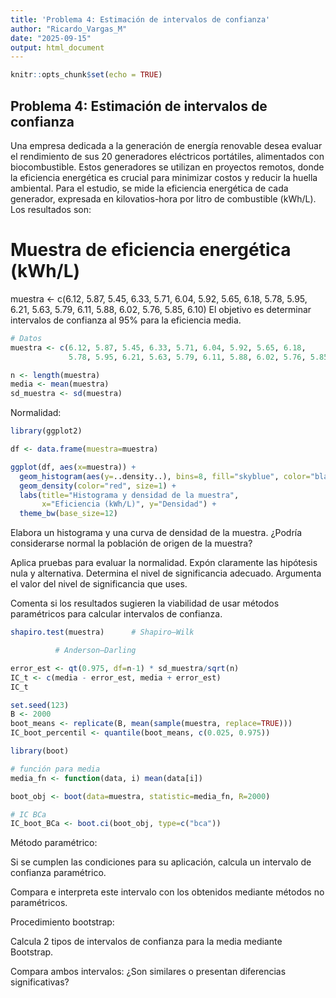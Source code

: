```yaml
---
title: 'Problema 4: Estimación de intervalos de confianza'
author: "Ricardo_Vargas_M"
date: "2025-09-15"
output: html_document
---
```


```r
knitr::opts_chunk$set(echo = TRUE)
```

## Problema 4: Estimación de intervalos de confianza
Una empresa dedicada a la generación de energía renovable desea evaluar el rendimiento de sus 20 generadores eléctricos portátiles, alimentados con biocombustible. Estos generadores se utilizan en proyectos remotos, donde la eficiencia energética es crucial para minimizar costos y reducir la huella ambiental. Para el estudio, se mide la eficiencia energética de cada generador, expresada en kilovatios-hora por litro de combustible (kWh/L). Los resultados son:

# Muestra de eficiencia energética (kWh/L)
muestra <- c(6.12, 5.87, 5.45, 6.33, 5.71, 6.04, 5.92, 5.65, 6.18, 
             5.78, 5.95, 6.21, 5.63, 5.79, 6.11, 5.88, 6.02, 5.76, 5.85, 6.10)
El objetivo es determinar intervalos de confianza al 95% para la eficiencia media.

```r

# Datos
muestra <- c(6.12, 5.87, 5.45, 6.33, 5.71, 6.04, 5.92, 5.65, 6.18, 
             5.78, 5.95, 6.21, 5.63, 5.79, 6.11, 5.88, 6.02, 5.76, 5.85, 6.10)

n <- length(muestra)
media <- mean(muestra)
sd_muestra <- sd(muestra)


```


Normalidad:

```r

library(ggplot2)

df <- data.frame(muestra=muestra)

ggplot(df, aes(x=muestra)) +
  geom_histogram(aes(y=..density..), bins=8, fill="skyblue", color="black") +
  geom_density(color="red", size=1) +
  labs(title="Histograma y densidad de la muestra",
       x="Eficiencia (kWh/L)", y="Densidad") +
  theme_bw(base_size=12)


```


Elabora un histograma y una curva de densidad de la muestra. ¿Podría considerarse normal la población de origen de la muestra?

Aplica pruebas para evaluar la normalidad. Expón claramente las hipótesis nula y alternativa. Determina el nivel de significancia adecuado. Argumenta el valor del nivel de significancia que uses.

Comenta si los resultados sugieren la viabilidad de usar métodos paramétricos para calcular intervalos de confianza.

```r


shapiro.test(muestra)      # Shapiro–Wilk

          # Anderson–Darling

```

```r
error_est <- qt(0.975, df=n-1) * sd_muestra/sqrt(n)
IC_t <- c(media - error_est, media + error_est)
IC_t


```

```r
set.seed(123)
B <- 2000
boot_means <- replicate(B, mean(sample(muestra, replace=TRUE)))
IC_boot_percentil <- quantile(boot_means, c(0.025, 0.975))

```

```r
library(boot)

# función para media
media_fn <- function(data, i) mean(data[i])

boot_obj <- boot(data=muestra, statistic=media_fn, R=2000)

# IC BCa
IC_boot_BCa <- boot.ci(boot_obj, type=c("bca"))

```

Método paramétrico:

Si se cumplen las condiciones para su aplicación, calcula un intervalo de confianza paramétrico.

Compara e interpreta este intervalo con los obtenidos mediante métodos no paramétricos.

Procedimiento bootstrap:

Calcula 2 tipos de intervalos de confianza para la media mediante Bootstrap.

Compara ambos intervalos: ¿Son similares o presentan diferencias significativas?